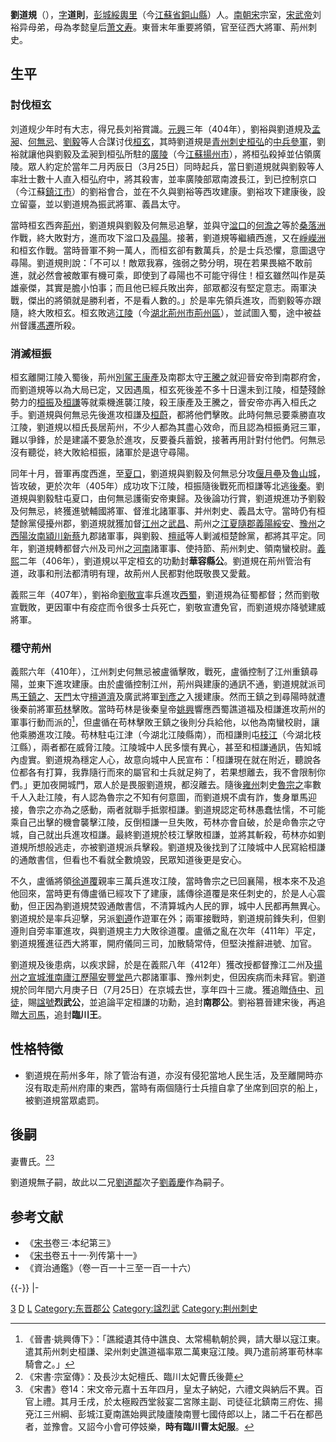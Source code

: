 {{東亞男性歷史人物
|名稱 =臨川烈武王
|身份 =東晉政治人物
|姓名 =劉道規
|字 =道則
|封爵 =華容縣開國公→南郡開國公（追封）→臨川郡王（追封）
|出生日期 =[[東晉|東晉]][[太和_(東晉)|太和]]五年（370年）
|出生地點 =
|婚年 =
|逝世日期 =[[東晉|東晉]][[義熙_(東晉)|義熙]]八年（412年）
|逝世地點 =[[揚州_(古代)|楊州]][[丹楊郡|丹楊郡]][[建康縣|建康縣]]
|諡號 =烈武公→烈武王
|墓葬 =
|經歷 =
* 403年－404年<br/>[[桓弘|征虜]]中兵參軍
* 404年－405年<br/>振武將軍、[[義昌郡|義昌]]太守
* 405年<br/>督淮北諸軍事、輔國將軍、并州刺史、義昌太守
* 405年<br/>督江州之武昌荊州之江夏隋郡義陽綏安豫州之西陽汝南潁川新蔡九郡諸軍事、輔國將軍、[[并州_(東晉)|并州]]刺史、義昌太守
* 405年－406年<br/>使持節、都督荊益寧秦梁雍六州司州之河南諸軍事、輔國將軍、[[荊州_(古代)|荊州]]刺史
* 406年－407年<br/>使持節、都督荊益寧秦梁雍六州司州之河南諸軍事、輔國將軍、荊州刺史、華容縣開國公
* 407年－408年<br/>使持節、都督荊益寧秦梁雍六州司州之河南諸軍事、輔國將軍、領護[[南蠻校尉|南蠻校尉]]、[[荊州_(古代)|荊州]]刺史、華容縣開國公
* 408年－410年<br/>使持節、都督荊益寧秦梁雍六州司州之河南諸軍事、建威將軍、領護南蠻校尉、荊州刺史、華容縣開國公
* 410年－412年<br/>使持節、都督荊益寧秦梁雍六州司州之河南諸軍事、征西將軍、荊州刺史、華容縣開國公
* 412年<br/>華容縣開國公
* 412年追贈<br/>[[侍中|侍中]]、[[司徒|司徒]]、南郡開國公
* 420年追贈<br/>[[大司馬|大司馬]]、臨川王
|注釋 =
}}
'''劉道規'''（{{bd|370年||412年|7月25日|catIdx=L}}），[[表字|字]]'''道則'''，[[彭城|彭城]][[綏輿里|綏輿里]]（今[[江蘇省|江蘇省]][[铜山县_(清朝)|銅山縣]]）人。[[南朝宋|南朝宋]]宗室，[[宋武帝|宋武帝]]刘裕异母弟，母為孝懿皇后[[萧文寿|萧文寿]]。東晉末年重要將領，官至征西大將軍、荊州刺史。

== 生平 ==
=== 討伐桓玄 ===
刘道规少年时有大志，得兄長刘裕賞識。[[元兴_(东晋)|元興]]三年（404年），劉裕與劉道規及[[孟昶_(東晉)|孟昶]]、[[何無忌|何無忌]]、[[劉毅_(東晉)|劉毅]]等人合謀讨伐[[桓玄|桓玄]]，其時劉道規是[[青州_(古代)|青州]][[刺史|刺史]][[桓弘|桓弘]]的[[中兵參軍|中兵參軍]]，劉裕就讓他與劉毅及孟昶到桓弘所駐的[[廣陵|廣陵]]（今[[江蘇|江蘇]][[揚州市|揚州市]]），將桓弘殺掉並佔領廣陵。眾人約定於當年二月丙辰日（3月25日）同時起兵，當日劉道規就與劉毅等人率壯士數十人直入桓弘府中，將其殺害，並率廣陵部眾南渡長江，到已控制京口（今江蘇[[鎮江市|鎮江市]]）的劉裕會合，並在不久與劉裕等西攻建康。劉裕攻下建康後，設立留臺，並以劉道規為振武將軍、義昌太守。

當時桓玄西奔[[荊州_(古代)|荊州]]，劉道規與劉毅及何無忌追擊，並與守[[湓口|湓口]]的[[何澹之|何澹之]]等於[[桑落洲|桑落洲]]作戰，終大敗對方，進而攻下湓口及[[尋陽|尋陽]]。接著，劉道規等繼續西進，又在[[崢嶸洲|崢嶸洲]]和桓玄作戰。當時晉軍不夠一萬人，而桓玄卻有數萬兵，於是士兵恐懼，意圖退守尋陽。劉道規則說：「不可以！敵眾我寡，強弱之勢分明，現在若果畏縮不敢前進，就必然會被敵軍有機可乘，即使到了尋陽也不可能守得住！桓玄雖然叫作是英雄豪傑，其實是膽小怕事；而且他已經兵敗出奔，部眾都沒有堅定意志。兩軍決戰，傑出的將領就是勝利者，不是看人數的。」於是率先領兵進攻，而劉毅等亦跟隨，終大敗桓玄。桓玄敗逃[[江陵|江陵]]（今[[湖北|湖北]][[荊州市|荊州市]][[荊州區|荊州區]]），並試圖入蜀，途中被益州督護[[馮遷|馮遷]]所殺。

=== 消滅桓振 ===
桓玄離開江陵入蜀後，荊州[[別駕|別駕]][[王康產|王康產]]及南郡太守[[王騰之|王騰之]]就迎晉安帝到南郡府舍，而劉道規等以為大局已定，又因遇風，桓玄死後差不多十日還未到江陵，桓楚殘餘勢力的[[桓振|桓振]]及[[桓謙|桓謙]]等就乘機進襲江陵，殺王康產及王騰之，晉安帝亦再入桓氏之手。劉道規與何無忌先後進攻桓謙及[[桓蔚|桓蔚]]，都將他們擊敗。此時何無忌要乘勝直攻江陵，劉道規以桓氏長居荊州，不少人都為其盡心效命，而且認為桓振勇冠三軍，難以爭鋒，於是建議不要急於進攻，反要養兵蓄銳，接著再用計對付他們。何無忌沒有聽從，終大敗給桓振，諸軍於是退守尋陽。

同年十月，晉軍再度西進，至[[夏口|夏口]]，劉道規與劉毅及何無忌分攻[[偃月壘|偃月壘]]及[[魯山城|魯山城]]，皆攻破，更於次年（405年）成功攻下江陵，桓振隨後戰死而桓謙等北逃[[後秦|後秦]]。劉道規與劉毅駐屯夏口，由何無忌護衞安帝東歸。及後論功行賞，劉道規進功予劉毅及何無忌，終獲進號輔國將軍、督淮北諸軍事、并州刺史、義昌太守。當時仍有桓楚餘黨侵擾州郡，劉道規就獲加督[[江州|江州]]之[[武昌郡|武昌]]、荊州之[[江夏|江夏]][[隨郡|隨郡]][[義陽|義陽]][[綏安|綏安]]、[[豫州|豫州]]之[[西陽|西陽]][[汝南|汝南]][[潁川|潁川]][[新蔡|新蔡]]九郡諸軍事，與劉毅、[[檀祗|檀祗]]等人剿滅桓楚餘黨，都將其平定。同年，劉道規轉都督六州及司州之[[河南郡|河南]]諸軍事、使持節、荊州刺史、領南蠻校尉。[[义熙_(东晋)|義熙]]二年（406年），劉道規以平定桓玄的功勳封'''華容縣公'''。劉道規在荊州管治有道，政事和刑法都清明有理，故荊州人民都對他既敬畏又愛戴。

義熙三年（407年），劉裕命[[劉敬宣|劉敬宣]]率兵進攻[[西蜀|西蜀]]，劉道規為征蜀都督；然而劉敬宣戰敗，更因軍中有疫症而令很多士兵死亡，劉敬宣遭免官，而劉道規亦降號建威將軍。

=== 穩守荊州 ===
義熙六年（410年），江州刺史何無忌被盧循擊敗，戰死，盧循控制了江州重鎮尋陽，並東下進攻建康。由於盧循控制江州，荊州與建康的通訊不通，劉道規就派司馬[[王鎮之|王鎮之]]、[[天門郡|天門]]太守[[檀道濟|檀道濟]]及廣武將軍[[到彥之|到彥之]]入援建康。然而王鎮之到尋陽時就遭後秦前將軍[[苟林|苟林]]擊敗。當時苟林是後秦皇帝[[姚興|姚興]]響應西蜀譙道福及桓謙進攻荊州的軍事行動而派的<ref>《晉書·姚興傳下》：「譙縱遺其侍中譙良、太常楊軌朝於興，請大舉以寇江東。遣其荊州刺史桓謙、梁州刺史譙道福率眾二萬東寇江陵。興乃遣前將軍苟林率騎會之。」</ref>，但盧循在苟林擊敗王鎮之後則分兵給他，以他為南蠻校尉，讓他乘勝進攻江陵。苟林駐屯江津（今湖北江陵縣南），而桓謙則屯[[枝江|枝江]]（今湖北枝江縣），兩者都在威脅江陵。江陵城中人民多懷有異心，甚至和桓謙通訊，告知城內虛實。劉道規為穩定人心，故意向城中人民宣布：「桓謙現在就在附近，聽說各位都各有打算，我靠隨行而來的屬官和士兵就足夠了，若果想離去，我不會限制你們。」更加夜開城門，眾人於是畏服劉道規，都沒離去。隨後[[雍州|雍州]]刺史[[魯宗之|魯宗之]]率數千人入赴江陵，有人認為魯宗之不知有何意圖，而劉道規不虞有詐，隻身單馬迎接，魯宗之亦為之感動，兩者就聯手抵禦桓謙。劉道規認定苟林愚蠢怯懦，不可能乘自己出擊的機會襲擊江陵，反倒桓謙一旦失敗，苟林亦會自破，於是命魯宗之守城，自己就出兵進攻桓謙。最終劉道規於枝江擊敗桓謙，並將其斬殺，苟林亦如劉道規所想般逃走，亦被劉道規派兵擊殺。劉道規及後找到了江陵城中人民寫給桓謙的通敵書信，但看也不看就全數燒毀，民眾知道後更是安心。

不久，盧循將領[[徐道覆|徐道覆]]親率三萬兵進攻江陵，當時魯宗之已回襄陽，根本來不及追他回來，當時更有傳盧循已經攻下了建康，謠傳徐道覆是來任刺史的，於是人心震動，但正因為劉道規焚毀通敵書信，不清算城內人民的罪，城中人民都再無異心。劉道規於是率兵迎擊，另派[[劉遵|劉遵]]作遊軍在外；兩軍接戰時，劉道規前鋒失利，但劉遵則自旁率軍進攻，與劉道規主力大敗徐道覆。盧循之亂在次年（411年）平定，劉道規獲進征西大將軍，開府儀同三司，加散騎常侍，但堅決推辭进號、加官。

劉道規及後患病，以疾求歸，於是在義熙八年（412年）獲改授都督豫江二州及[[揚州_(古代)|揚州]]之[[宣城|宣城]][[淮南|淮南]][[廬江|廬江]][[歷陽|歷陽]][[安豐|安豐]][[堂邑|堂邑]]六郡諸軍事、豫州刺史，但因疾病而未拜官。劉道規於同年閏六月庚子日（7月25日）在京城去世，享年四十三歲。獲追贈[[侍中|侍中]]、[[司徒|司徒]]，賜[[諡號|諡號]]'''烈武公'''，並追論平定桓謙的功勳，追封'''南郡公'''。劉裕篡晉建宋後，再追贈[[大司馬|大司馬]]，追封'''臨川王'''。

== 性格特徵 ==
*劉道規在荊州多年，除了管治有道，亦沒有侵犯當地人民生活，及至離開時亦沒有取走荊州府庫的東西，當時有兩個隨行士兵擅自拿了坐席到回京的船上，被劉道規當眾處罰。
== 後嗣 ==
妻曹氏。<ref>《宋書·宗室傳》：及長沙太妃檀氏、臨川太妃曹氏後薨</ref><ref>《宋書》卷14：宋文帝元嘉十五年四月，皇太子納妃，六禮文與納后不異。百官上禮。其月壬戌，於太極殿西堂敍宴二宮隊主副、司徒征北鎮南三府佐、揚兗江三州綱、彭城江夏南譙始興武陵廬陵南豐七國侍郎以上，諸二千石在都邑者，並豫會。又詔今小會可停妓樂，'''時有臨川曹太妃服'''。</ref>

劉道規無子嗣，故此以二兄[[劉道鄰|劉道鄰]]次子[[劉義慶|劉義慶]]作為嗣子。

==参考文献==
*《[[宋书|宋书]]卷三·本纪第三》
*《[[宋书|宋书]]卷五十一·列传第十一》
*《資治通鑑》（卷一百一十三至一百一十六）
{{reflist}}

{{-}}
{{s-start}}
{{s-reg|cn}}
|-
{{s-new|reason=[[宋武帝|宋武帝]]始封}}
{{s-title|[[南朝宋|南朝宋]][[南朝藩王列表#臨川國|臨川郡王]]|420年追封}}
{{s-after|繼子[[劉義慶|康王劉義慶]]}}
{{s-end}}

[[Category:宋孝帝皇子|3]]
[[Category:刘姓|D]]
[[Category:晉朝軍事人物|L]]
[[Category:东晋郡公|Category:东晋郡公]]
[[Category:諡烈武|Category:諡烈武]]
[[Category:荆州刺史|Category:荆州刺史]]
